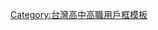{{Userbox
|id = 北一女中
|id-c = #228B22
|id-fc = #FFFFFF
|info = 這個用戶是'''[[臺北市立第一女子高級中學]]'''的學生、校友或教職人員。
|info-c = #E0E8FF
|info-s = 10
|border-c = #228B22
|border-s = 3
}}
<includeonly>[[Category:臺北市立第一女子高級中學維基人|{{PAGENAME}}]]</includeonly>
<noinclude>
[[Category:台灣高中高職用戶框模板]]
</noinclude>